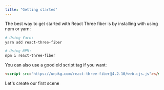 ```yaml
---
title: "Getting started"
---
```


The best way to get started with React Three fiber is by installing with using npm or yarn:

```bash
# Using Yarn:
yarn add react-three-fiber

# Using NPM:
npm i react-three-fiber
```

You can also use a good old script tag if you want:

```html
<script src="https://unpkg.com/react-three-fiber@4.2.10/web.cjs.js"></script>
```

Let's create our first scene
